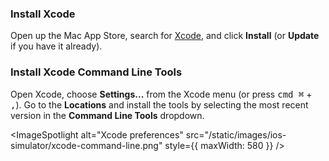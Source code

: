 
<Step label="1">

### Install Xcode

Open up the Mac App Store, search for [Xcode](https://apps.apple.com/us/app/xcode/id497799835), and click **Install** (or **Update** if you have it already).

</Step>

<Step label="2">

### Install Xcode Command Line Tools

Open Xcode, choose **Settings...** from the Xcode menu (or press <kbd>cmd ⌘</kbd> + <kbd>,</kbd>). Go to the **Locations** and install the tools by selecting the most recent version in the **Command Line Tools** dropdown.

<ImageSpotlight
  alt="Xcode preferences"
  src="/static/images/ios-simulator/xcode-command-line.png"
  style={{ maxWidth: 580 }}
/>

</Step>
